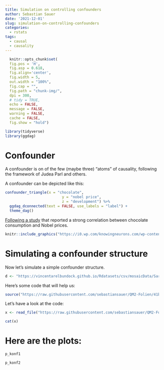 ```yaml
---
title: Simulation on controlling confounders
author: Sebastian Sauer
date: '2021-12-01'
slug: simulation-on-controlling-confounders
categories:
  - rstats
tags:
  - causal
  - causality
---
```




```r
  knitr::opts_chunk$set(
  fig.pos = 'H',
  fig.asp = 0.618,
  fig.align='center',
  fig.width = 5,
  out.width = "100%",
  fig.cap = "", 
  fig.path = "chunk-img/",
  dpi = 300,
  # tidy = TRUE,
  echo = FALSE,
  message = FALSE,
  warning = FALSE,
  cache = FALSE,
  fig.show = "hold")
```



```r
library(tidyverse)
library(ggdag)
```





# Confounder


A confounder is on of the few (maybe three) "atoms" of causality, following the framework of Judea Parl and others.

A confounder can be depicted like this:



```r
confounder_triangle(x = "chocolate",
                          y = "nobel price",
                          z = "development") %>% 
  ggdag_dconnected(text = FALSE, use_labels = "label") +
  theme_dag()
```



[Following a study](http://www.nejm.org/doi/abs/10.1056/NEJMon1211064) that reported a strong correlation between chocolate consumption and Nobel prices.



```r
knitr::include_graphics("https://i0.wp.com/knowingneurons.com/wp-content/uploads/2013/06/correlation_550.png?w=550&ssl=1")
```


# Simulating a confounder structure


Now let's simulate a simple confounder structure.



```r
d <- "https://vincentarelbundock.github.io/Rdatasets/csv/mosaicData/SaratogaHouses.csv"
```


Here's some code that will help us:


```r
source("https://raw.githubusercontent.com/sebastiansauer/QM2-Folien/41bc43754169f64abd6ad98f8d52b5c0e23eda80/R-Code/controlling-confounder.R")
```

Let's have a look at the code:

```r
x <- read_file("https://raw.githubusercontent.com/sebastiansauer/QM2-Folien/41bc43754169f64abd6ad98f8d52b5c0e23eda80/R-Code/controlling-confounder.R")
```

```r
cat(x)
```


# Here are the plots:


```r
p_konf1

p_konf2
```

